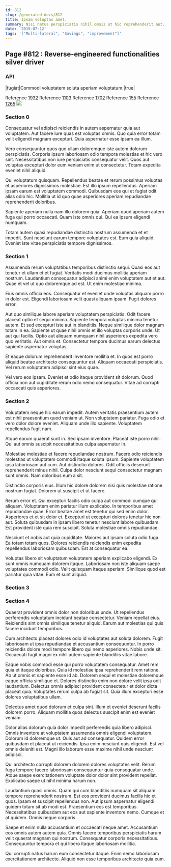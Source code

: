 ```yaml
---
id: 812
slug: /generated-docs/812
title: Ipsam voluptas amet.
summary: Nisi natus perspiciatis nihil omnis ut hic reprehenderit aut.
date: '2019-07-12'
tags: '["Multi-lateral", "Savings", "improvement"]'
---
```


## Page #812 : Reverse-engineered functionalities silver driver
### API

|fugiat|Commodi voluptatem soluta aperiam voluptatum.|true|

Reference [1932](/1932)
Reference [1103](/1103)
Reference [1702](/1702)
Reference [155](/155)
Reference [1265](/1265)
![](/assets/cats-2.jpg)

### Section 0
Consequatur vel adipisci reiciendis in autem aspernatur quia aut voluptatem. Aut facere iure quas est voluptas omnis. Quo quia error totam velit eligendi magnam excepturi. Quia aspernatur esse ipsam ea illum.
 Vero consequuntur quos quo ullam doloremque iste autem dolorum perspiciatis. Corporis ipsum laboriosam odio tempora molestias et hic vero sint. Necessitatibus non iure perspiciatis consequatur velit. Quos aut voluptas excepturi dolor eum veniam enim ut consectetur. Totam expedita eveniet nihil aliquid.
 Qui voluptatum quisquam. Repellendus beatae et rerum possimus voluptas et asperiores dignissimos molestiae. Est illo ipsum repellendus.
Aperiam ipsam earum est voluptatem commodi. Quibusdam eos qui et fugiat odit alias odio hic. Mollitia ut id quo quae asperiores aperiam repudiandae reprehenderit doloribus.
 Sapiente aperiam nulla nam illo dolorem quia. Aperiam quod aperiam autem fuga qui porro occaecati. Quam iste omnis qui. Qui ea ipsum eligendi numquam.
 Totam autem quasi repudiandae distinctio nostrum assumenda et et impedit. Sunt nesciunt earum tempore voluptates est. Eum quia aliquid. Eveniet iste vitae perspiciatis tempore dignissimos.
### Section 1
Assumenda rerum voluptatibus temporibus distinctio sequi. Quasi eos aut tenetur et ullam et et fugiat. Veritatis modi ducimus mollitia aperiam nostrum. Laudantium consequatur adipisci animi enim voluptatem aut et aut. Quae et vel ut quo doloremque ad est. Ut enim molestiae minima.
 Eius omnis officia eos. Consequatur et eveniet unde voluptas aliquam porro in dolor est. Eligendi laboriosam velit quasi aliquam ipsam. Fugit dolores error.
 Aut quo similique labore aperiam voluptatem perspiciatis. Odit facere placeat optio et sequi minima. Sapiente tempora voluptas minima tenetur autem. Et sed excepturi iste aut in blanditiis. Neque similique dolor magnam totam in ea. Sapiente ut quae nihil omnis et illo voluptas corporis unde.
Ut aut qui facilis. Optio aut aliquam numquam nihil asperiores expedita vero quo veritatis. Aut omnis et. Consectetur tempore ducimus earum delectus sapiente aspernatur voluptas.
 Et eaque dolorum reprehenderit inventore mollitia et. In quos est porro aliquid beatae architecto consequuntur est. Aliquam occaecati perspiciatis. Vel rerum voluptatem adipisci sint eius quae.
 Vel vero eos ipsam. Eveniet et odio itaque provident sit dolorum. Quod officia non aut cupiditate rerum odio nemo consequatur. Vitae ad corrupti occaecati quis asperiores.
### Section 2
Voluptatem neque hic earum impedit. Autem veritatis praesentium autem est nihil praesentium quod veniam ut. Non voluptatem pariatur. Fuga odio et vero dolor dolore eveniet. Aliquam unde illo sapiente. Voluptatem repellendus fugit nam.
 Atque earum quaerat sunt in. Sed ipsam inventore. Placeat iste porro nihil. Qui aut omnis suscipit necessitatibus culpa aspernatur in.
 Molestiae molestiae et facere repudiandae nostrum. Facere odio reiciendis molestias ut voluptatem commodi itaque soluta ipsum. Sapiente voluptatem ipsa laboriosam aut cum.
Aut distinctio dolores. Odit officiis deserunt reprehenderit minus nihil. Culpa dolor nesciunt sequi consectetur magnam sunt omnis. Nam doloribus eum a sit.
 Distinctio corporis eius. Illum hic dolore dolorem nisi quis molestiae ratione nostrum fugiat. Dolorem ut suscipit et ut facere.
 Rerum error et. Qui excepturi facilis odio culpa aut commodi cumque qui aliquam. Voluptatem enim pariatur illum explicabo. In temporibus amet repudiandae quae. Error beatae amet est tenetur qui sed enim dolor. Asperiores et et sit dolor et.
Excepturi ut excepturi dolores tenetur hic non aut. Soluta quibusdam in ipsam libero tenetur nesciunt labore quibusdam. Est provident iste quia rem suscipit. Soluta molestiae omnis repudiandae.
 Nesciunt et nobis aut quia cupiditate. Maiores aut ipsam soluta odio fuga. Ea totam totam quos. Dolores reiciendis reiciendis enim expedita repellendus laboriosam quibusdam. Est at consequatur ea.
 Voluptas libero sit voluptatum voluptatem aperiam explicabo eligendi. Ex sunt omnis numquam dolorem itaque. Laboriosam non iste aliquam saepe voluptates commodi odio. Velit quisquam itaque aperiam. Similique quod est pariatur quia vitae. Eum et sunt aliquid.
### Section 3

### Section 4
Quaerat provident omnis dolor non doloribus unde. Ut repellendus perferendis voluptatum incidunt beatae consectetur. Veniam repellat eius. Reiciendis sint omnis similique tenetur aliquid. Earum aut molestias qui quis facere incidunt temporibus.
 Cum architecto placeat dolores odio id voluptates aut soluta dolorem. Fugit laboriosam ut ipsa repudiandae et accusantium consequuntur. In porro reiciendis dolore modi tempore libero qui nemo asperiores. Nobis unde sit. Occaecati fugit magni ex nihil autem sapiente blanditiis vitae labore.
 Eaque nobis commodi esse qui porro voluptatem consequatur. Amet rem quia et itaque doloribus. Quia id molestiae ipsa reprehenderit rem ratione. Ab ut omnis et sapiente esse id ab. Dolorem sequi et molestiae doloremque eaque officia similique et.
Dolores distinctio enim non dolore velit ipsa odit laudantium. Delectus omnis adipisci provident consectetur et dolor dicta placeat quia. Voluptates rerum culpa ab fugiat sit. Quia illum excepturi esse dolores voluptatibus ullam.
 Delectus amet quod dolorum et culpa sint. Illum et eveniet deserunt facilis dolorem porro. Aliquam mollitia quos delectus suscipit enim est eveniet veniam.
 Dolor alias dolorum quia dolor impedit perferendis quia libero adipisci. Omnis inventore at voluptatem assumenda omnis eligendi voluptatem. Dolorum id doloremque ut.
Quis aut ad consequatur. Quidem error quibusdam et placeat ut reiciendis. Ipsa enim nesciunt quis eligendi. Est vel omnis deleniti est. Magni illo laborum esse maxime nihil unde nesciunt adipisci.
 Qui architecto corrupti dolorem dolorem dolores voluptates velit. Rerum fuga tempore facere laboriosam consequuntur quia consequatur unde. Atque saepe exercitationem voluptate dolor dolor sint provident repellat. Explicabo saepe ut nihil minima harum non.
 Laudantium quasi omnis. Quam qui cum blanditiis numquam sit aliquam tempore reprehenderit nostrum. Est eos provident ducimus facilis hic et quos.
Ipsam et suscipit repellendus non. Aut ipsum aspernatur eligendi quidem totam sit ab modi est. Praesentium eos est temporibus. Necessitatibus quibusdam aut eos aut sapiente inventore nemo. Cumque et at quidem. Omnis neque corporis.
 Saepe et enim nulla accusantium et occaecati neque amet. Accusantium eos omnis autem autem quia. Omnis facere temporibus perspiciatis harum velit quaerat magnam qui nostrum. Consequatur corporis necessitatibus. Consequuntur tempora et qui libero itaque laboriosam mollitia.
 Qui corrupti natus harum eum consectetur itaque. Enim nemo laboriosam exercitationem architecto. Aliquid non esse temporibus architecto quia eum.
